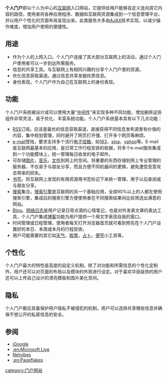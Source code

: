 {{Link style|time=2015-12-13T11:54:47+00:00}}
'''个人门户'''即以个人为中心的[[互联网|互联网]]入口网站，它提供给用户能够自定义连向其它内容的路径，使用者将各种应用程序、数据和互联网资源集成到一个信息管理平台，并以用户个性化的页面布局呈现出来。此类服务大多由[[AJAX|AJAX]]技术实现，以减少操作难度，增加用户使用的便捷性。

==用途==
*作为个人的上网入口。个人门户连接了其大部分互联网上的活动，通过个人门户使用者可以一步到达所需服务。
*信息的共享工具。与互联网上有相同兴趣的分享个人门户里的资源。
*优化信息获取渠道。通过信息共享发掘优质信息。
*身份表现。个人门户作为自己在互联网上的身份表现。

==功能==
个人门户系统被设计成可以使用大量“[[中间件|中间件]]”来实现多种不同功能，增加删除这些组件非常灵活，易于优化、丰富系统功能。个人门户系统基本具有以下几点功能：
*[[RSS|RSS]]订阅。应该是最优的信息获取渠道，直接获得不同信息发布源里有价值的内容，集中规划管理，同时避开了网页打开慢、打开多个网页等麻烦。
*[[e-mail|e-mail]]登陆，要求支持多个流行[[电子信箱|电子信箱]]，如[[163|163]]，[[sina|sina]]，[[yahoo|yahoo]]等。E-mail是互联网最基本的应用，是日常工作行程安排的依据，将多个e-mail服务集成到一个功能模块上，统一管理每日收发的电子邮件。
*可存储[[图片|图片]]，[[音乐|音乐]]，[[文件|文件]]到网上的空间。将重要的东西存储到网上专业管理的服务器，不仅易于与朋友分享，而且方便不同机器间的更换，避免遭受恶意攻击带来的损失。
*[[书签|书签]]。将互联网上发现的有用资源用书签标记下来统一管理，用于以后查阅或与朋友分享。
*[[搜索|搜索]]集合。[[搜索引擎|搜索引擎]]是互联网的另一个基础应用，全球90%以上的人都在使用搜索引擎，集成后的搜索引擎方便使用者在不同搜索结果间比较筛选出满意的网站。
*[[Blog|Blog]]。[[网络日志|网络日志]]是用户记录日常点滴的心情笔记，也是对外发表文章的表达工具，个人门户集成[[博客|博客]]功能为用户提供一个用文字表现自我的窗口。
*时间管理或日程管理，使用者每天打开浏览器首页就可看到预先在个人门户设置好的本日、本周或本月的行程安排。
*用户可能需要的其它如[[天气|天气]]，[[股票|股票]]，[[占卜|占卜]]，[[便签|便签]]小工具等。

==个性化==
个人门户最大的特性是高度的自定义机制。除了对功能和所需信息的个性化定制外，用户还可以对页面的布局以及模块的外观进行设定。对于喜欢华丽装饰的用户还可以上传自己设计的漂亮模板和图片美化空间。

==隐私==
个人门户都应具备保护用户隐私不被侵犯的机制，用户可以选择共享哪些信息并确保不想公开的私密信息的安全。
==参阅==
*[[iGoogle|iGoogle]]
*[[:en:Microsoft_Live|:en:Microsoft Live]]
*[[Netvibes|Netvibes]]
*[[:en:Pageflakes|:en:Pageflakes]]

[[category:门户网站|category:门户网站]]